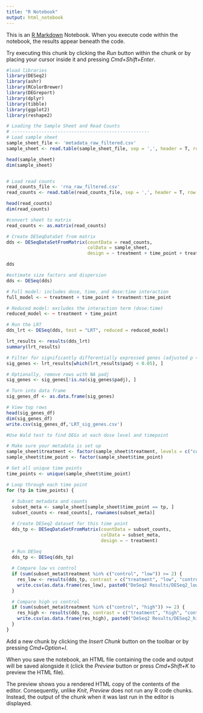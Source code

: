 ```yaml
---
title: "R Notebook"
output: html_notebook
---
```


This is an [R Markdown](http://rmarkdown.rstudio.com) Notebook. When you execute code within the notebook, the results appear beneath the code. 

Try executing this chunk by clicking the *Run* button within the chunk or by placing your cursor inside it and pressing *Cmd+Shift+Enter*. 

```r
#load libraries
library(DESeq2)
library(ashr)
library(RColorBrewer)
library(DEGreport)
library(dplyr)
library(tibble)
library(ggplot2)
library(reshape2)
```


```r

# Loading the Sample Sheet and Read Counts
# ---------------------------------------------------
# Load sample sheet
sample_sheet_file <- 'metadata_raw_filtered.csv'
sample_sheet <- read.table(sample_sheet_file, sep = ',', header = T, row.names = 1, stringsAsFactors = T, check.names = F, comment.char = '')

head(sample_sheet)
dim(sample_sheet)


# Load read counts
read_counts_file <- 'rna_raw_filtered.csv'
read_counts <- read.table(read_counts_file, sep = ',', header = T, row.names = 1, check.names = F, comment.char = '')

head(read_counts)
dim(read_counts)

#convert sheet to matrix
read_counts <- as.matrix(read_counts)

```

```r
# Create DESeqDataSet from matrix
dds <- DESeqDataSetFromMatrix(countData = read_counts, 
                              colData = sample_sheet, 
                              design = ~ treatment + time_point + treatment:time_point)
```

```r
dds
```
```r
#estimate size factors and dispersion
dds <- DESeq(dds)
```

```r
# Full model: includes dose, time, and dose:time interaction
full_model <- ~ treatment + time_point + treatment:time_point

# Reduced model: excludes the interaction term (dose:time)
reduced_model <- ~ treatment + time_point

# Run the LRT
dds_lrt <- DESeq(dds, test = "LRT", reduced = reduced_model)
```
```r
lrt_results <- results(dds_lrt)
summary(lrt_results)

```
```r
# Filter for significantly differentially expressed genes (adjusted p < 0.05)
sig_genes <- lrt_results[which(lrt_results$padj < 0.05), ]

# Optionally, remove rows with NA padj
sig_genes <- sig_genes[!is.na(sig_genes$padj), ]

# Turn into data frame
sig_genes_df <- as.data.frame(sig_genes)

# View top rows
head(sig_genes_df)
dim(sig_genes_df)
write.csv(sig_genes_df,'LRT_sig_genes.csv')
```

```r
#Use Wald test to find DEGs at each dose level and timepoint

# Make sure your metadata is set up
sample_sheet$treatment <- factor(sample_sheet$treatment, levels = c("control", "low", "high"))
sample_sheet$time_point <- factor(sample_sheet$time_point)

# Get all unique time points
time_points <- unique(sample_sheet$time_point)

# Loop through each time point
for (tp in time_points) {
  
  # Subset metadata and counts
  subset_meta <- sample_sheet[sample_sheet$time_point == tp, ]
  subset_counts <- read_counts[, rownames(subset_meta)]

  # Create DESeq2 dataset for this time point
  dds_tp <- DESeqDataSetFromMatrix(countData = subset_counts,
                                   colData = subset_meta,
                                   design = ~ treatment)
  
  # Run DESeq
  dds_tp <- DESeq(dds_tp)

  # Compare low vs control
  if (sum(subset_meta$treatment %in% c("control", "low")) >= 2) {
    res_low <- results(dds_tp, contrast = c("treatment", "low", "control"))
    write.csv(as.data.frame(res_low), paste0("DeSeq2 Results/DESeq2_low_vs_control_", tp, ".csv"))
  }

  # Compare high vs control
  if (sum(subset_meta$treatment %in% c("control", "high")) >= 2) {
    res_high <- results(dds_tp, contrast = c("treatment", "high", "control"))
    write.csv(as.data.frame(res_high), paste0("DeSeq2 Results/DESeq2_high_vs_control_", tp, ".csv"))
  }
}


```





Add a new chunk by clicking the *Insert Chunk* button on the toolbar or by pressing *Cmd+Option+I*.

When you save the notebook, an HTML file containing the code and output will be saved alongside it (click the *Preview* button or press *Cmd+Shift+K* to preview the HTML file). 

The preview shows you a rendered HTML copy of the contents of the editor. Consequently, unlike *Knit*, *Preview* does not run any R code chunks. Instead, the output of the chunk when it was last run in the editor is displayed.

